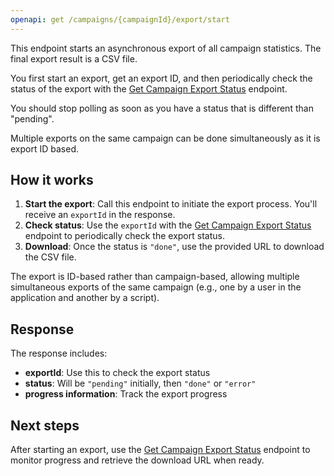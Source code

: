 ```yaml
---
openapi: get /campaigns/{campaignId}/export/start
---
```


This endpoint starts an asynchronous export of all campaign statistics. The final export result is a CSV file.

You first start an export, get an export ID, and then periodically check the status of the export with the [Get Campaign Export Status](/api-reference/endpoints/campaigns/get-campaign-export-status) endpoint.

You should stop polling as soon as you have a status that is different than \"pending\".

Multiple exports on the same campaign can be done simultaneously as it is export ID based.

## How it works

1. **Start the export**: Call this endpoint to initiate the export process. You'll receive an `exportId` in the response.
2. **Check status**: Use the `exportId` with the [Get Campaign Export Status](/api-reference/endpoints/campaigns/get-campaign-export-status) endpoint to periodically check the export status.
3. **Download**: Once the status is `"done"`, use the provided URL to download the CSV file.

<Note>
The export is ID-based rather than campaign-based, allowing multiple simultaneous exports of the same campaign (e.g., one by a user in the application and another by a script).
</Note>

## Response

The response includes:
- **exportId**: Use this to check the export status
- **status**: Will be `"pending"` initially, then `"done"` or `"error"`
- **progress information**: Track the export progress

## Next steps

After starting an export, use the [Get Campaign Export Status](/api-reference/endpoints/campaigns/get-campaign-export-status) endpoint to monitor progress and retrieve the download URL when ready.
